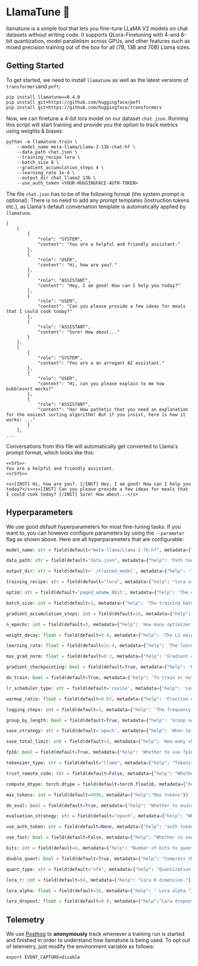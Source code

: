 # LlamaTune 🦙

llamatune is a simple tool that lets you fine-tune LLaMA V2 models on chat datasets without writing code. It supports QLora-Finetuning with 4-and 8-bit quantization, model parallelism across GPUs, and other features such as mixed precision training out of the box for all (7B, 13B and 70B) Llama sizes. 

## Getting Started

To get started, we need to install `llamatune` as well as the latest versions of `transformers`and `peft`:

```
pip install llamatune==0.4.0
pip install git+https://github.com/huggingface/peft
pip install git+https://github.com/huggingface/transformers
```

Now, we can finetune a 4-bit lora model on our dataset `chat.json`. Running this script will start training and provide you the option to track metrics using weights & biases:

```
python -m llamatune.train \
    --model_name meta-llama/Llama-2-13b-chat-hf \
    --data_path chat.json \
    --training_recipe lora \
    --batch_size 8 \
    --gradient_accumulation_steps 4 \
    --learning_rate 1e-4 \
    --output_dir chat_llama2_13b \
    --use_auth_token <YOUR-HUGGINGFACE-AUTH-TOKEN>
```




The file `chat.json` has to be of the following format (the system prompt is optional). There is no need to add any prompt templates (instruction tokens etc.), as Llama's default conversation template is automatically applied by `llamatune`.

```
[
    [
        {
            "role": "SYSTEM",
            "content": "You are a helpful and friendly assistant."
        },
        {
            "role": "USER",
            "content": "Hi, how are you?."
        },
        {
            "role": "ASSISTANT",
            "content": "Hey, I am good! How can I help you today?"
        },
        {
            "role": "USER",
            "content": "Can you please provide a few ideas for meals that I could cook today?"
        },
        {
            "role": "ASSISTANT",
            "content": "Sure! How about..."
        }
    ],
    [
        {
            "role": "SYSTEM",
            "content": "You are a an arrogant AI assistant."
        },
        {
            "role": "USER",
            "content": "Hi, can you please explain to me how bubblesort works?"
        },
        {
            "role": "ASSISTANT",
            "content": "Ha! How pathetic that you need an explanation for the easiest sorting algorithm! But if you insist, here is how it works: ..."
        }
    ],
...
```

Conversations from this file will automatically get converted to Llama's prompt format, which looks like this:

```
<<SYS>>
You are a helpful and friendly assistant.
<</SYS>>

<s>[INST] Hi, how are you?. [/INST] Hey, I am good! How can I help you today?</s><s>[INST] Can you please provide a few ideas for meals that I could cook today? [/INST] Sure! How about...</s>
```


## Hyperparameters

We use good default hyperparameters for most fine-tuning tasks. If you want to, you can however configure parameters by using the `--parameter` flag as shown above. Here are all hyperparameters that are configurable:

```python
model_name: str = field(default="meta-llama/Llama-2-7b-hf", metadata={"help": 'Huggingface Name of the model you want to train'})

data_path: str = field(default="data.json", metadata={"help": 'Path towards your training data'})

output_dir: str = field(default='./trained_model', metadata={"help": 'The output dir for logs and checkpoints'})

training_recipe: str = field(default="lora", metadata={"help": "lora or full_training"})

optim: str = field(default='paged_adamw_8bit', metadata={"help": 'The optimizer to be used'})

batch_size: int = field(default=1, metadata={"help": 'The training batch size per GPU. Increase for better speed.'})

gradient_accumulation_steps: int = field(default=16, metadata={"help": 'How many gradients to accumulate before to perform an optimizer step'})

n_epochs: int = field(default=3, metadata={"help": 'How many optimizer update steps to take'})

weight_decay: float = field(default=0.0, metadata={"help": 'The L2 weight decay rate of AdamW'}) 

learning_rate: float = field(default=1e-4, metadata={"help": 'The learning rate'})

max_grad_norm: float = field(default=0.3, metadata={"help": 'Gradient clipping max norm. This is tuned and works well for all models tested.'})

gradient_checkpointing: bool = field(default=True, metadata={"help": 'Use gradient checkpointing. You want to use this.'})

do_train: bool = field(default=True, metadata={"help": 'To train or not to train, that is the question?'})

lr_scheduler_type: str = field(default='cosine', metadata={"help": 'Learning rate schedule. Constant a bit better than cosine, and has advantage for analysis'})

warmup_ratio: float = field(default=0.03, metadata={"help": 'Fraction of steps to do a warmup for'})

logging_steps: int = field(default=1, metadata={"help": 'The frequency of update steps after which to log the loss'})

group_by_length: bool = field(default=True, metadata={"help": 'Group sequences into batches with same length. Saves memory and speeds up training considerably.'})

save_strategy: str = field(default='epoch', metadata={"help": 'When to save checkpoints'})

save_total_limit: int = field(default=3, metadata={"help": 'How many checkpoints to save before the oldest is overwritten'})

fp16: bool = field(default=True, metadata={"help": 'Whether to use fp16 mixed precision training'})

tokenizer_type: str = field(default="llama", metadata={"help": "Tokenizer type. Should be \"llama\" for llama models to address tokenizer issue"})

trust_remote_code: str = field(default=False, metadata={"help": "Whether to trust remote code."})

compute_dtype: torch.dtype = field(default=torch.float16, metadata={"help":"Compute Datatype for models, either float16 or float32."})

max_tokens: int = field(default=4096, metadata={"help":"Max tokens"})

do_eval: bool = field(default=True, metadata={"help": "Whether to evaluate or not"})

evaluation_strategy: str = field(default="epoch", metadata={"help": "When to evaluate, after certain number of steps or each epoch"})

use_auth_token: str = field(default=None, metadata={"help": "auth token"})

use_fast: bool = field(default=False, metadata={"help": "Whether to use fast tokenizer"})

bits: int = field(default=4, metadata={"help": "Number of bits to quantize the model to"})

double_quant: bool = field(default=True, metadata={"help": "Compress the quantization statistics through double quantization."})

quant_type: str = field(default="nf4", metadata={"help": "Quantization data type to use. Should be one of `fp4` or `nf4`."})

lora_r: int = field(default=64, metadata={"help": "Lora R dimension."})

lora_alpha: float = field(default=16, metadata={"help": " Lora alpha."})

lora_dropout: float = field(default=0.0, metadata={"help":"Lora dropout."})
```


## Telemetry

We use [Posthog](https://posthog.com/) to **anonymously** track whenever a training run is started and finished in order to understand how llamatune is being used. To opt out of telemetry, just modify the environment variable as follows:

```
export EVENT_CAPTURE=disable
```